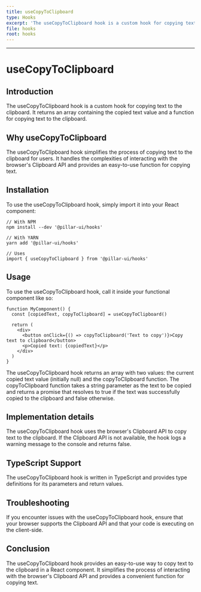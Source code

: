 ```yaml
---
title: useCopyToClipboard
type: Hooks
excerpt: 'The useCopyToClipboard hook is a custom hook for copying text to the clipboard. It returns an array containing the copied text value and a function for copying text to the clipboard.'
file: hooks
root: hooks
---
```


---

# useCopyToClipboard

## Introduction

The useCopyToClipboard hook is a custom hook for copying text to the clipboard. It returns an array containing the copied text value and a function for copying text to the clipboard.

## Why useCopyToClipboard

The useCopyToClipboard hook simplifies the process of copying text to the clipboard for users. It handles the complexities of interacting with the browser's Clipboard API and provides an easy-to-use function for copying text.

## Installation

To use the useCopyToClipboard hook, simply import it into your React component:

```tsx
// With NPM
npm install --dev '@pillar-ui/hooks'

// With YARN
yarn add '@pillar-ui/hooks'

// Uses
import { useCopyToClipboard } from '@pillar-ui/hooks'
```

## Usage

To use the useCopyToClipboard hook, call it inside your functional component like so:

```tsx showLineNumbers title="Alert.tsx"
function MyComponent() {
  const [copiedText, copyToClipboard] = useCopyToClipboard()

  return (
    <div>
      <button onClick={() => copyToClipboard('Text to copy')}>Copy text to clipboard</button>
      <p>Copied text: {copiedText}</p>
    </div>
  )
}
```

The useCopyToClipboard hook returns an array with two values: the current copied text value (initially null) and the copyToClipboard function. The copyToClipboard function takes a string parameter as the text to be copied and returns a promise that resolves to true if the text was successfully copied to the clipboard and false otherwise.

## Implementation details

The useCopyToClipboard hook uses the browser's Clipboard API to copy text to the clipboard. If the Clipboard API is not available, the hook logs a warning message to the console and returns false.

## TypeScript Support

The useCopyToClipboard hook is written in TypeScript and provides type definitions for its parameters and return values.

## Troubleshooting

If you encounter issues with the useCopyToClipboard hook, ensure that your browser supports the Clipboard API and that your code is executing on the client-side.

## Conclusion

The useCopyToClipboard hook provides an easy-to-use way to copy text to the clipboard in a React component. It simplifies the process of interacting with the browser's Clipboard API and provides a convenient function for copying text.
